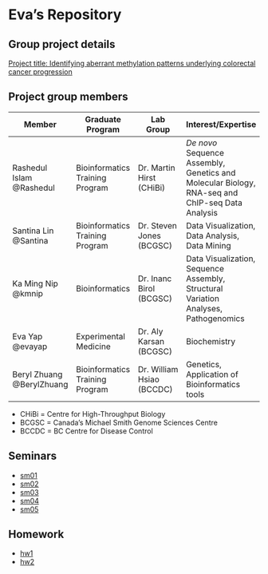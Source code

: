 Eva's Repository
=========================

Group project details
---------------------
[Project title: Identifying aberrant methylation patterns underlying colorectal cancer progression](https://github.com/santina/CrystalMethylation/blob/master/initial_project_summary.md)  

Project group members
--------
Member  | Graduate Program |	Lab Group | Interest/Expertise |
------------- | -------------|------------- |------------- |
Rashedul Islam @Rashedul	|Bioinformatics Training Program| Dr. Martin Hirst (CHiBi) | *De novo* Sequence Assembly, Genetics and Molecular Biology, RNA-seq and ChIP-seq Data  Analysis |
Santina Lin @Santina  |Bioinformatics Training Program| Dr. Steven Jones (BCGSC) | Data Visualization, Data Analysis, Data Mining  |	
Ka Ming Nip @kmnip	|Bioinformatics| Dr. Inanc Birol (BCGSC) | Data Visualization, Sequence Assembly, Structural Variation Analyses, Pathogenomics|
Eva Yap	@evayap|Experimental Medicine|	Dr. Aly Karsan (BCGSC) | Biochemistry |
Beryl Zhuang @BerylZhuang	|Bioinformatics Training Program| Dr. William Hsiao (BCCDC) | Genetics, Application of Bioinformatics tools |	
- CHiBi = Centre for High-Throughput Biology
- BCGSC = Canada's Michael Smith Genome Sciences Centre		
- BCCDC = BC Centre for Disease Control

Seminars
--------

- [sm01](https://github.com/STAT540-UBC/zz_yap-shyong-quin_STAT540_2015/tree/master/seminar/sm01)
- [sm02](https://github.com/STAT540-UBC/zz_yap-shyong-quin_STAT540_2015/tree/master/seminar/sm02)
- [sm03](https://github.com/STAT540-UBC/zz_yap-shyong-quin_STAT540_2015/tree/master/seminar/sm03)
- [sm04](https://github.com/STAT540-UBC/zz_yap-shyong-quin_STAT540_2015/tree/master/seminar/sm04)
- [sm05](https://github.com/STAT540-UBC/zz_yap-shyong-quin_STAT540_2015/tree/master/seminar/sm05)

Homework
--------

- [hw1](https://github.com/STAT540-UBC/zz_yap-shyong-quin_STAT540_2015/testRepo/blob/master/homework/hw1.md)
- [hw2](https://github.com/STAT540-UBC/zz_yap-shyong-quin_STAT540_2015/testRepo/blob/master/homework/hw1.md)

